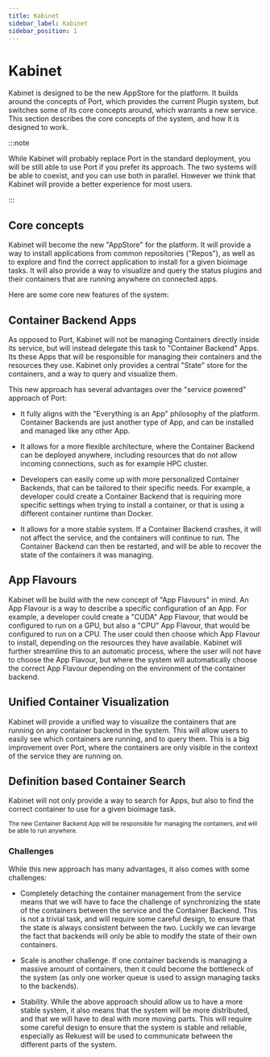 ```yaml
---
title: Kabinet
sidebar_label: Kabinet
sidebar_position: 1
---
```



# Kabinet

Kabinet is designed to be the new AppStore for the platform. It builds around the concepts of Port, which
provides the current Plugin system, but
switches some of its core concepts around, which warrants a new service. This section describes the core concepts
of the system, and how it is designed to work.

:::note

While Kabinet will probably replace Port in the standard deployment, you will be still able to use Port if you
prefer its approach. The two systems will be able to coexist, and you can use both in parallel. However we think
that Kabinet will provide a better experience for most users.

:::

<GithubRepo url="https://github.com/arkitektio/kabinet-server" title="Kabinet"/>

## Core concepts


Kabinet will become the new "AppStore" for the platform. It will provide a way to install applications
from common repositories ("Repos"), as well as to explore and find the correct application to install for a given bioimage tasks.
It will also provide a way to visualize and query the status plugins and their containers that are running anywhere
on connected apps.

Here are some core new features of the system:

## Container Backend Apps

As opposed to Port, Kabinet will not be managing Containers directly inside its service, but will instead delegate
this task to "Container Backend" Apps. Its these Apps that will be responsible for managing their containers and the 
resources they use. Kabinet only provides a central "State" store for the containers, and a way to query and visualize
them.

This new approach has several advantages over the "service powered" approach of Port:

- It fully aligns with the "Everything is an App" philosophy of the platform. Container Backends are just another
  type of App, and can be installed and managed like any other App.

- It allows for a more flexible architecture, where the Container Backend can be deployed anywhere, including resources
  that do not allow incoming connections, such as for example HPC cluster.

- Developers can easily come up with more personalized Container Backends, that can be tailored to their specific
  needs. For example, a developer could create a Container Backend that is requiring more specific settings when trying
  to install a container, or that is using a different container runtime than Docker.

- It allows for a more stable system. If a Container Backend crashes, it will not affect the service, and the containers
  will continue to run. The Container Backend can then be restarted, and will be able to recover the state of the containers
  it was managing.

## App Flavours

Kabinet will be build with the new concept of "App Flavours" in mind. An App Flavour is a way to describe a specific
configuration of an App. For example, a developer could create a "CUDA" App Flavour, that would be configured
to run on a GPU, but also a "CPU" App Flavour, that would be configured to run on a CPU. The user could then
choose which App Flavour to install, depending on the resources they have available. Kabinet will further streamline
this to an automatic process, where the user will not have to choose the App Flavour, but where the system will
automatically choose the correct App Flavour depending on the environment of the container backend.


## Unified Container Visualization

Kabinet will provide a unified way to visualize the containers that are running on any container backend in the system.
This will allow users to easily see which containers are running, and to query them. This is a big improvement over
Port, where the containers are only visible in the context of the service they are running on.

## Definition based Container Search

Kabinet will not only provide a way to search for Apps, but also to find the correct container to use for a given
bioimage task. 


<div className="mt-2 p-6 w-full">
<Image img={kabinet} />

<div className="text-gray-400 mb-2">
  <small>
    The new Container Backend App will be responsible for managing the containers, and will be able to run anywhere.

  </small>
</div>
</div>




### Challenges

While this new approach has many advantages, it also comes with some challenges:

- Completely detaching the container management from the service means that we will have to face the challenge of
  synchronizing the state of the containers between the service and the Container Backend. This is not a trivial
  task, and will require some careful design, to ensure that the state is always consistent between the two. Luckily
  we can levarge the fact that backends will only be able to modify the state of their own containers.

- Scale is another challenge. If one container backends is managing a massive amount of containers, then
  it could become the bottleneck of the system (as only one worker queue is used to assign managing tasks to the
  backends).

- Stability. While the above approach should allow us to have a more stable system, it also means that the
  system will be more distributed, and that we will have to deal with more moving parts. This will require
  some careful design to ensure that the system is stable and reliable, especially as Rekuest will be used
  to communicate between the different parts of the system.








